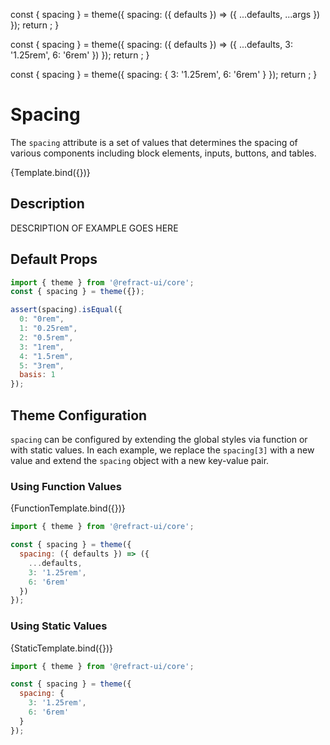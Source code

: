 
<Meta
  title="core/theme/spacing"
/>

  const { spacing } = theme({
    spacing: ({ defaults }) => ({
      ...defaults,
      ...args
    })
  });
  return <Spacing spacing={spacing} />;
}

  const { spacing } = theme({
    spacing: ({ defaults }) => ({
      ...defaults,
      3: '1.25rem',
      6: '6rem'
    })
  });
  return <Spacing spacing={spacing} />;
}

  const { spacing } = theme({
    spacing: {
      3: '1.25rem',
      6: '6rem'
    }
  });
  return <Spacing spacing={spacing} />;
}

<BreadCrumb token="spacing" />

# Spacing

The `spacing` attribute is a set of values that determines the spacing of various components including block elements, inputs, buttons, and tables.

<Canvas>
  <Story
    name="Example"
    argTypes={{
      basis: {
        control: {
          type: 'number'
        }
      }
    }}
    args={{
      basis: 1
    }}
  >
    {Template.bind({})}
  </Story>
</Canvas>

## Description

DESCRIPTION OF EXAMPLE GOES HERE

## Default Props

``` js
import { theme } from '@refract-ui/core';
const { spacing } = theme({});

assert(spacing).isEqual({
  0: "0rem",
  1: "0.25rem",
  2: "0.5rem",
  3: "1rem",
  4: "1.5rem",
  5: "3rem",
  basis: 1
});
```

## Theme Configuration

`spacing` can be configured by extending the global styles via function or with static values. In each example, we replace the `spacing[3]` with a new value and extend the `spacing` object with a new key-value pair.

### Using Function Values

<Canvas showCode>
  <Story name="Spacing Function">
    {FunctionTemplate.bind({})}
  </Story>
</Canvas>

``` js
import { theme } from '@refract-ui/core';

const { spacing } = theme({
  spacing: ({ defaults }) => ({
    ...defaults,
    3: '1.25rem',
    6: '6rem'
  })
});
```

### Using Static Values

<Canvas showCode>
  <Story name="Spacing Static">
    {StaticTemplate.bind({})}
  </Story>
</Canvas>

``` js
import { theme } from '@refract-ui/core';

const { spacing } = theme({
  spacing: {
    3: '1.25rem',
    6: '6rem'
  }
});
```
